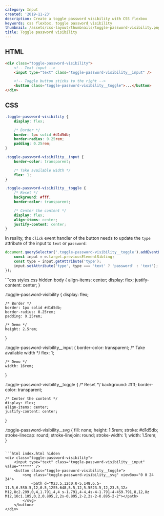 ```yaml
---
category: Input
created: '2019-11-23'
description: Create a toggle password visibility with CSS flexbox
keywords: css flexbox, toggle password visibility
thumbnail: /assets/css-layout/thumbnails/toggle-password-visibility.png
title: Toggle password visibility
---
```


## HTML

```html
<div class="toggle-password-visibility">
    <!-- Text input -->
    <input type="text" class="toggle-password-visibility__input" />

    <!-- Toggle button sticks to the right -->
    <button class="toggle-password-visibility__toggle">...</button>
</div>
```

## CSS

```css
.toggle-password-visibility {
    display: flex;

    /* Border */
    border: 1px solid #d1d5db;
    border-radius: 0.25rem;
    padding: 0.25rem;
}

.toggle-password-visibility__input {
    border-color: transparent;

    /* Take available width */
    flex: 1;
}

.toggle-password-visibility__toggle {
    /* Reset */
    background: #fff;
    border-color: transparent;

    /* Center the content */
    display: flex;
    align-items: center;
    justify-content: center;
}
```

In reality, the `click` event handler of the button needs to update the `type` attribute of the input to `text` or `password`:

```js
document.querySelector('.toggle-password-visibility__toggle').addEventListener('click', (e) => {
    const input = e.target.previousElementSibling;
    const type = input.getAttribute('type');
    input.setAttribute('type', type === 'text' ? 'password' : 'text');
});
```

<Playground>
```css styles.css hidden
body {
    align-items: center;
    display: flex;
    justify-content: center;
}

.toggle-password-visibility {
    display: flex;

    /* Border */
    border: 1px solid #d1d5db;
    border-radius: 0.25rem;
    padding: 0.25rem;

    /* Demo */
    height: 2.5rem;
}

.toggle-password-visibility__input {
    border-color: transparent;
    /* Take available width */
    flex: 1;

    /* Demo */
    width: 16rem;
}

.toggle-password-visibility__toggle {
    /* Reset */
    background: #fff;
    border-color: transparent;

    /* Center the content */
    display: flex;
    align-items: center;
    justify-content: center;
}

.toggle-password-visibility__svg {
    fill: none;
    height: 1.5rem;
    stroke: #d1d5db;
    stroke-linecap: round;
    stroke-linejoin: round;
    stroke-width: 1;
    width: 1.5rem;
}
```

```html index.html hidden
<div class="toggle-password-visibility">
    <input type="text" class="toggle-password-visibility__input" value="*****" />
    <button class="toggle-password-visibility__toggle">
        <svg class="toggle-password-visibility__svg" viewBox="0 0 24 24">
            <path d="M23.5,12c0,0-5.148,6.5-11.5,6.5S0.5,12,0.5,12S5.648,5.5,12,5.5S23.5,12,23.5,12z M12,8c2.209,0,4,1.791,4,4 s-1.791,4-4,4s-4-1.791-4-4S9.791,8,12,8z M12,10c1.105,0,2,0.895,2,2s-0.895,2-2,2s-2-0.895-2-2"></path>
        </svg>
    </button>
</div>
```
</Playground>
